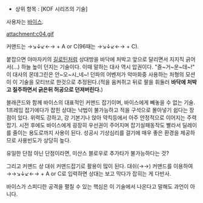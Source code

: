 * 상위 항목 : [KOF 시리즈의 기술] 
사용자는 [[바이스(KOF)|바이스]].

attachment:c04.gif

커맨드는 →↘↓↙←→ + A or C(96때는 →↘↓↙←→ + C).

붙잡으면 야마자키의 [[길로틴]]처럼 상대방을 바닥에 처박고 앞으로 달리면서 지지직 긁어서(...) 하늘 높이 던지는 기술이다. 이때 말하는 대사 역시 압권이다. "즐~거~운~데~!" 이 대사의 몬데그린은 안~오~시_네~! 던파의 어벤저가 악마화중 사용하는 처형의 모션이 이 기술을 모티브로 한것으로 추정된다.(적을 움켜쥐고 뒤로 팔을 휘둘러 '''바닥에 처박고 질주하면서 긁은뒤 허공으로 던져버린다.''')

블래큰드와 함께 바이스의 대표적인 커맨드 잡기이며, 바이스에게 빼놓을 수 없는 기술. 1프레임 잡기에다가 잡힌 상대는 낙법이 불가능하고 적을 구석으로 몰아넣기 쉽다는 장점이 있다. 위력도 강하고, 강 기본기나 앉아 약킥등에서 아주 안정적으로 이어지는 주력 잡기. 시전 후에도 바이스에게 굉장히 우선권이 주어지며 잡기실패동작도 빨라서 딜레이를 줄이는 용도로까지 사용이 된다. 성공시 기상심리를 걸기에 매우 좋은 환경을 제공하므로 사용빈도가 상당히 높다.

유일한 단점 아닌 단점이라면, 미산스 블로우로 추가타가 불가능하다는 것?

그리고 커맨드 상 대쉬 커맨드잡기로 활용이 많이 된다. 대쉬(→→) 커맨드를 이용하여 →→↘↓↙←→ + A or C로 입력하면 상대는 보고 막다가 잡히는 게 다반사. 

바이스가 스피디한 공격을 펼칠 수 있는 핵심은 이 기술에서 나온다고 말해도 과언이 아니다. 
